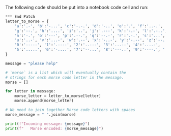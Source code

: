 
The following code should be put into a notebook code cell and run:
```python
*** End Patch
letter_to_morse = {
    'a':'.-', 'b':'-...', 'c':'-.-.', 'd':'-..', 'e':'.', 'f':'..-.', 
    'g':'--.', 'h':'....', 'i':'..', 'j':'.---', 'k':'-.-', 'l':'.-..', 'm':'--', 
    'n':'-.', 'o':'---', 'p':'.--.', 'q':'--.-', 'r':'.-.', 's':'...', 't':'-',
    'u':'..-', 'v':'...-', 'w':'.--', 'x':'-..-', 'y':'-.--', 'z':'--..',
    '0':'-----', '1':'.----', '2':'..---', '3':'...--', '4':'....-',
    '5':'.....', '6':'-....', '7':'--...', '8':'---..', '9':'----.', ' ':'/'
}

message = "please help"

# `morse` is a list which will eventually contain the 
# strings for each morse code letter in the message.
morse = []

for letter in message:
    morse_letter = letter_to_morse[letter]
    morse.append(morse_letter)

# We need to join together Morse code letters with spaces
morse_message = " ".join(morse)

print(f"Incoming message: {message}")
print(f"   Morse encoded: {morse_message}")
```

